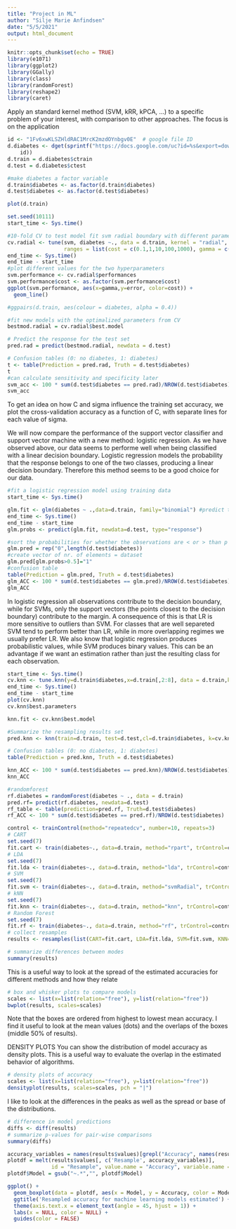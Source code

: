 ```yaml
---
title: "Project in ML"
author: "Silje Marie Anfindsen"
date: "5/5/2021"
output: html_document
---
```


```r
knitr::opts_chunk$set(echo = TRUE)
library(e1071)
library(ggplot2)
library(GGally)
library(class)
library(randomForest)
library(reshape2)
library(caret)

```

Apply an standard kernel method (SVM, kRR, kPCA, ...) to a specific problem of your interest, with comparison to other approaches.
The focus is on the application

```r
id <- "1Fv6xwKLSZHldRAC1MrcK2mzdOYnbgv0E"  # google file ID
d.diabetes <- dget(sprintf("https://docs.google.com/uc?id=%s&export=download", 
    id))
d.train = d.diabetes$ctrain
d.test = d.diabetes$ctest

#make diabetes a factor variable
d.train$diabetes <- as.factor(d.train$diabetes)
d.test$diabetes <- as.factor(d.test$diabetes)

plot(d.train)
```
```r

set.seed(10111)
start_time <- Sys.time()

#10-fold CV to test model fit svm radial boundary with different parameters 
cv.radial <- tune(svm, diabetes ~., data = d.train, kernel = "radial",
                  ranges = list(cost = c(0.1,1,10,100,1000), gamma = c(0.5,1,2,3,4) ))
end_time <- Sys.time()
end_time - start_time
#plot different values for the two hyperparameters
svm.performance <- cv.radial$performances
svm.performance$cost <- as.factor(svm.performance$cost)
ggplot(svm.performance, aes(x=gamma,y=error, color=cost)) +
  geom_line()

#ggpairs(d.train, aes(colour = diabetes, alpha = 0.4))

#fit new models with the optimalized parameters from CV
bestmod.radial = cv.radial$best.model 

# Predict the response for the test set  
pred.rad = predict(bestmod.radial, newdata = d.test)

# Confusion tables (0: no diabetes, 1: diabetes) 
t <- table(Prediction = pred.rad, Truth = d.test$diabetes)
t
#can calculate sensitivity and specificity later
svm_acc <- 100 * sum(d.test$diabetes == pred.rad)/NROW(d.test$diabetes)
svm_acc
```
 To get an idea on how C and sigma influence the training set accuracy, we plot the cross-validation accuracy as a function of C, with separate lines for each value of sigma.
 

We will now compare the performance of the support vector classifier and support vector machine with a new method: logistic regression. As we have observed above, our data seems to performe well when being classified with a linear decision boundary. Logistic regression models the probability that the response belongs to one of the two classes, producing a linear decision boundary. Therefore this method seems to be a good choice for our data.

```r
#fit a logistic regression model using training data
start_time <- Sys.time()

glm.fit <- glm(diabetes ~ .,data=d.train, family="binomial") #predict the response using testing data
end_time <- Sys.time()
end_time - start_time
glm.probs <- predict(glm.fit, newdata=d.test, type="response")

#sort the probabilities for whether the observations are < or > than p = 0.5
glm.pred = rep("0",length(d.test$diabetes)) 
#create vector of nr. of elements = dataset 
glm.pred[glm.probs>0.5]="1"
#confusion table
table(Prediction = glm.pred, Truth = d.test$diabetes)
glm_ACC <- 100 * sum(d.test$diabetes == glm.pred)/NROW(d.test$diabetes)
glm_ACC
```


In logistic regression all observations contribute to the decision boundary, while for SVMs, only the support vectors (the points closest to the decision boundary) contribute to the margin. A consequence of this is that LR is more sensitive to outliers than SVM. For classes that are well separeted SVM tend to perform better than LR, while in more overlapping regimes we usually prefer LR. We also know that logistic regression produces probabilistic values, while SVM produces binary values. This can be an advantage if we want an estimation rather than just the resulting class for each observation.


```r
start_time <- Sys.time()
cv.knn <- tune.knn(y=d.train$diabetes,x=d.train[,2:8], data = d.train,k = 1:100, tunecontrol=tune.control(sampling="cross"), cross=10 )
end_time <- Sys.time()
end_time - start_time
plot(cv.knn)
cv.knn$best.parameters

knn.fit <- cv.knn$best.model

#Summarize the resampling results set
pred.knn <- knn(train=d.train, test=d.test,cl=d.train$diabetes, k=cv.knn$best.parameters)

# Confusion tables (0: no diabetes, 1: diabetes) 
table(Prediction = pred.knn, Truth = d.test$diabetes)

knn_ACC <- 100 * sum(d.test$diabetes == pred.knn)/NROW(d.test$diabetes)
knn_ACC

```

```r
#randomforest
rf.diabetes = randomForest(diabetes ~ ., data = d.train)
pred.rf= predict(rf.diabetes, newdata=d.test)
rf_table <- table(prediction=pred.rf, Truth=d.test$diabetes)
rf_ACC <- 100 * sum(d.test$diabetes == pred.rf)/NROW(d.test$diabetes)
```

```r
control <- trainControl(method="repeatedcv", number=10, repeats=3)
# CART
set.seed(7)
fit.cart <- train(diabetes~., data=d.train, method="rpart", trControl=control)
# LDA
set.seed(7)
fit.lda <- train(diabetes~., data=d.train, method="lda", trControl=control)
# SVM
set.seed(7)
fit.svm <- train(diabetes~., data=d.train, method="svmRadial", trControl=control)
# kNN
set.seed(7)
fit.knn <- train(diabetes~., data=d.train, method="knn", trControl=control)
# Random Forest
set.seed(7)
fit.rf <- train(diabetes~., data=d.train, method="rf", trControl=control)
# collect resamples
results <- resamples(list(CART=fit.cart, LDA=fit.lda, SVM=fit.svm, KNN=fit.knn, RF=fit.rf))
```

```r
	
# summarize differences between modes
summary(results)
````

This is a useful way to look at the spread of the estimated accuracies for different methods and how they relate

```r
# box and whisker plots to compare models
scales <- list(x=list(relation="free"), y=list(relation="free"))
bwplot(results, scales=scales)

```
Note that the boxes are ordered from highest to lowest mean accuracy. I find it useful to look at the mean values (dots) and the overlaps of the boxes (middle 50% of results).

DENSITY PLOTS
You can show the distribution of model accuracy as density plots. This is a useful way to evaluate the overlap in the estimated behavior of algorithms.
```r

# density plots of accuracy
scales <- list(x=list(relation="free"), y=list(relation="free"))
densityplot(results, scales=scales, pch = "|")
```
I like to look at the differences in the peaks as well as the spread or base of the distributions.

```r

# difference in model predictions
diffs <- diff(results)
# summarize p-values for pair-wise comparisons
summary(diffs)
```


```r

accuracy_variables = names(results$values)[grepl("Accuracy", names(results$values))]
plotdf = melt(results$values[, c('Resample', accuracy_variables)],
              id = "Resample", value.name = "Accuracy", variable.name = "Model")
plotdf$Model = gsub("~.*","", plotdf$Model)

ggplot() +
  geom_boxplot(data = plotdf, aes(x = Model, y = Accuracy, color = Model)) +
  ggtitle('Resampled accuracy for machine learning models estimated') + 
  theme(axis.text.x = element_text(angle = 45, hjust = 1)) + 
  labs(x = NULL, color = NULL) +
  guides(color = FALSE)
```

```r
```

